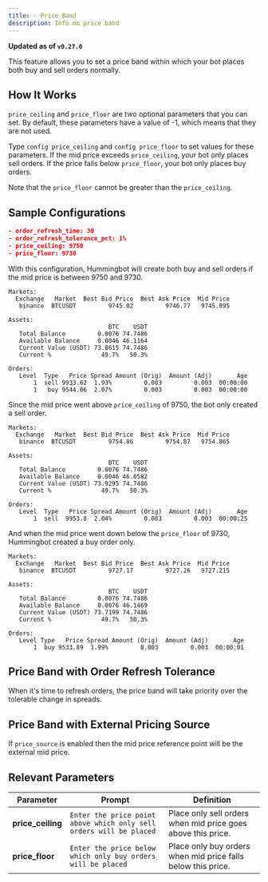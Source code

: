 ```yaml
---
title: — Price Band
description: Info on price band
---
```


**Updated as of `v0.27.0`**

This feature allows you to set a price band within which your bot places both buy and sell orders normally.

## How It Works

`price_ceiling` and `price_floor` are two optional parameters that you can set. By default, these parameters have a value of -1, which means that they are not used.

Type `config price_ceiling` and `config price_floor` to set values for these parameters. If the mid price exceeds `price_ceiling`, your bot only places sell orders. If the price falls below `price_floor`, your bot only places buy orders.

Note that the `price_floor` cannot be greater than the `price_ceiling`.

## Sample Configurations

```json
- order_refresh_time: 30
- order_refresh_tolerance_pct: 1%
- price_ceiling: 9750
- price_floor: 9730
```

With this configuration, Hummingbot will create both buy and sell orders if the mid price is between 9750 and 9730.

```
Markets:
  Exchange   Market  Best Bid Price  Best Ask Price  Mid Price
   binance  BTCUSDT         9745.02         9746.77   9745.895

Assets:
                            BTC    USDT
   Total Balance         0.0076 74.7486
   Available Balance     0.0046 46.1164
   Current Value (USDT) 73.8615 74.7486
   Current %              49.7%   50.3%

Orders:
   Level  Type   Price Spread Amount (Orig)  Amount (Adj)       Age
       1  sell 9933.62  1.93%         0.003         0.003  00:00:00
       1   buy 9544.06  2.07%         0.003         0.003  00:00:00
```

Since the mid price went above `price_ceiling` of 9750, the bot only created a sell order.

```
Markets:
  Exchange   Market  Best Bid Price  Best Ask Price  Mid Price
   binance  BTCUSDT         9754.86         9754.87   9754.865

Assets:
                            BTC    USDT
   Total Balance         0.0076 74.7486
   Available Balance     0.0046 46.0582
   Current Value (USDT) 73.9295 74.7486
   Current %              49.7%   50.3%

Orders:
   Level  Type   Price Spread Amount (Orig)  Amount (Adj)       Age
       1  sell  9953.8  2.04%         0.003         0.003  00:00:25
```

And when the mid price went down below the `price_floor` of 9730, Hummingbot created a buy order only.

```
Markets:
  Exchange   Market  Best Bid Price  Best Ask Price  Mid Price
   binance  BTCUSDT         9727.17         9727.26   9727.215

Assets:
                            BTC    USDT
   Total Balance         0.0076 74.7486
   Available Balance     0.0076 46.1469
   Current Value (USDT) 73.7199 74.7486
   Current %              49.7%   50.3%

Orders:
   Level Type   Price Spread Amount (Orig)  Amount (Adj)       Age
       1  buy 9533.89  1.99%         0.003         0.003  00:00:01
```

## Price Band with Order Refresh Tolerance

When it's time to refresh orders, the price band will take priority over the tolerable change in spreads.

## Price Band with External Pricing Source

If `price_source` is enabled then the mid price reference point will be the external mid price.

## Relevant Parameters

| Parameter         | Prompt                                                              | Definition                                                   |
| ----------------- | ------------------------------------------------------------------- | ------------------------------------------------------------ |
| **price_ceiling** | `Enter the price point above which only sell orders will be placed` | Place only sell orders when mid price goes above this price. |
| **price_floor**   | `Enter the price below which only buy orders will be placed`        | Place only buy orders when mid price falls below this price. |
